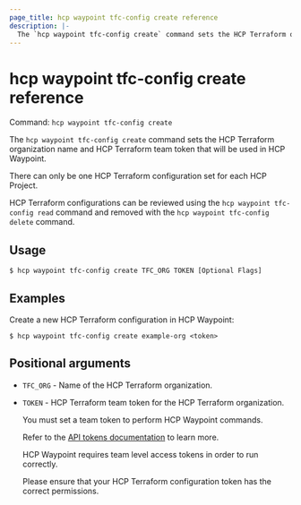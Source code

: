 ```yaml
---
page_title: hcp waypoint tfc-config create reference
description: |-
  The `hcp waypoint tfc-config create` command sets the HCP Terraform organization and team token that HCP Waypoint uses.
---
```


# hcp waypoint tfc-config create reference

Command: `hcp waypoint tfc-config create` 

The `hcp waypoint tfc-config create` command sets the HCP Terraform organization name and HCP Terraform team token that will be used in HCP Waypoint.

There can only be one HCP Terraform configuration set for each HCP Project.

HCP Terraform configurations can be reviewed using the `hcp waypoint tfc-config read` command and removed with the `hcp waypoint tfc-config delete` command.

## Usage

```shell-session
$ hcp waypoint tfc-config create TFC_ORG TOKEN [Optional Flags]
```

## Examples

Create a new HCP Terraform configuration in HCP Waypoint:

```shell-session
$ hcp waypoint tfc-config create example-org <token>
```

## Positional arguments

- `TFC_ORG` - Name of the HCP Terraform organization.

- `TOKEN` - HCP Terraform team token for the HCP Terraform organization.
	
	You must set a team token to perform HCP Waypoint commands.
	
	Refer to the [API tokens
	documentation](https://developer.hashicorp.com/terraform/cloud-docs/users-teams-organizations/api-tokens)
	to learn more.
	
	HCP Waypoint requires team level access tokens in order to run correctly.
	
	Please ensure that your HCP Terraform configuration token has the correct permissions.

